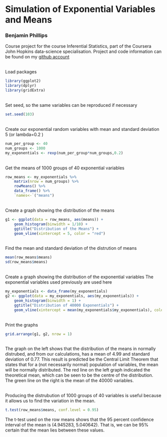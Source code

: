 
# Simulation of Exponential Variables and Means
### Benjamin Phillips
Course project for the course Inferential Statistics, part of the Coursera John Hopkins data-science specialisation.
Project and code information can be found on my [github account](https://github.com/BenjaminPhillips22/Statistical_Inference)

<br>
Load packages
```r
library(ggplot2)
library(dplyr)
library(gridExtra)
```

<br>
Set seed, so the same variables can be reproduced if necessary
```r
set.seed(103)
```

<br>
Create our exponential random variables with mean and standard deviation 5 (or lambda=0.2 )
```r
num_per_group <- 40
num_groups <- 1000
my_exponentials <- rexp(num_per_group*num_groups,0.2) 
```

<br>
Get the means of 1000 groups of 40 exponential variables
```r
row_means <- my_exponentials %>%
    matrix(nrow = num_groups) %>%
    rowMeans() %>% 
    data_frame() %>%
    `names<-`("means")
```

<br>
Create a graph showing the distribution of the means
```r
g1 <- ggplot(data = row_means, aes(means)) +
    geom_histogram(binwidth = 1/10) + 
    ggtitle("Distribution of the Means") +
    geom_vline(xintercept = 5, color = "red")
```

<br>
Find the mean and standard deviation of the distrution of means
```r
mean(row_means$means)
sd(row_means$means)
```

<br>
Create a graph showing the distribution of the exponential variables
The exponential variables used previously are used here
```r
my_exponentials <- data_frame(my_exponentials)
g2 <- ggplot(data = my_exponentials, aes(my_exponentials)) +
    geom_histogram(binwidth = 1) + 
    ggtitle("Distribution of 40000 Exponentials") +
    geom_vline(xintercept = mean(my_exponentials$my_exponentials), color = "green")
```

<br>
Print the graphs
```r
grid.arrange(g1, g2, nrow = 1)
```

<br>
The graph on the left shows that the distribution of the means in normally distrubed, and from our calculations, has a mean of 4.99 and standard deviation of 0.77. This result is predicted be the Central Limit Theorem that states that for a (not necessarily normal) population of variables, the mean will be normally distributed. 
The red line on the left graph indicated the theoretical mean, which can be seen to be the centre of the distribution. The green line on the right is the mean of the 40000 variables.

<br>
Producing the distrubution of 1000 groups of 40 variables is useful because it allows us to find the variation in the mean.
```r
t.test(row_means$means, conf.level = 0.95)
```
The t-test used on the row means shows that the 95 percent confidence interval of 
the mean is (4.945283, 5.040642). That is, we can be 95% certain that the mean lies between these values.


<br>
<br>
<br>
<br>

    
